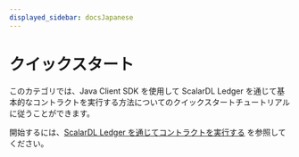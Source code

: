 ```yaml
---
displayed_sidebar: docsJapanese
---
```


# クイックスタート


<TranslationBanner />

このカテゴリでは、Java Client SDK を使用して ScalarDL Ledger を通じて基本的なコントラクトを実行する方法についてのクイックスタートチュートリアルに従うことができます。

開始するには、[ScalarDL Ledger を通じてコントラクトを実行する](getting-started.mdx) を参照してください。
